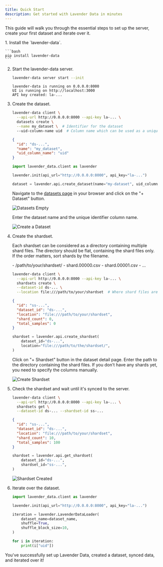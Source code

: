 ```yaml
---
title: Quick Start
description: Get started with Lavender Data in minutes
---
```




This guide will walk you through the essential steps to set up the server, create your first dataset and iterate over it.

<Steps>
1. Install the `lavender-data`.

    ```bash
    pip install lavender-data
    ```

2. Start the lavender-data server.

    ```bash
    lavender-data server start --init
    ```
    ```
    lavender-data is running on 0.0.0.0:8000
    UI is running on http://localhost:3000
    API key created: la-...
    ```

    <LinkCard title="Learn more about Server Configuration" href="/server/configuration" />

3. Create the dataset.

    <Tabs syncKey="ui-or-py">
      <TabItem value="cli" label="CLI">


    ```bash
    lavender-data client \
      --api-url http://0.0.0.0:8000 --api-key la-... \
      datasets create \
      --name my_dataset \  # Identifier for the dataset
      --uid-column-name uid  # Column name which can be used as a unique identifier for each row
    ```
    ```json
    {
      "id": "ds-...",
      "name": "my_dataset",
      "uid_column_name": "uid"
    }
    ```

      </TabItem>
      <TabItem value="python" label="Python">


    ```python
    import lavender_data.client as lavender

    lavender.init(api_url="http://0.0.0.0:8000", api_key="la-...")

    dataset = lavender.api.create_dataset(name="my-dataset", uid_column_name="uid")
    ```

      </TabItem>
      <TabItem value="web-ui" label="Web UI">

    Navigate to the [datasets page](http://localhost:3000/datasets) in your browser and click on the "+ Dataset" button.

    ![Datasets Empty](/web-ui/web-ui-datasets-empty.png)

    Enter the dataset name and the unique identifier column name.

    ![Create a Dataset](/web-ui/web-ui-create-dataset.png)

      </TabItem>
    </Tabs>


4. Create the shardset.

    Each shardset can be considered as a directory containing multiple shard files.
    The directory should be flat, containing the shard files only.
    If the order matters, sort shards by the filename.

    <FileTree>
    - /path/to/your/shardset/
      - shard.00000.csv
      - shard.00001.csv
      - ...
    </FileTree>

    <Tabs syncKey="ui-or-py">
      <TabItem value="cli" label="CLI">

    ```bash
    lavender-data client \
      --api-url http://0.0.0.0:8000 --api-key la-... \
      shardsets create \
      --dataset-id ds-... \
      --location file:///path/to/your/shardset  # Where shard files are located (can be `file://`, `s3://`, etc.)
    ```
    ```json
    {
      "id": "ss-...",
      "dataset_id": "ds-...",
      "location": "file:///path/to/your/shardset",
      "shard_count": 0,
      "total_samples": 0
    }
    ```

      </TabItem>
      <TabItem value="python" label="Python">

    ```python
    shardset = lavender.api.create_shardset(
        dataset_id="ds-...",
        location="file:///path/to/the/shardset/",
    )
    ```
      </TabItem>
      <TabItem value="web-ui" label="Web UI">

    Click on "+ Shardset" button in the dataset detail page.
    Enter the path to the directory containing the shard files.
    If you don't have any shards yet, you need to specify the columns manually.

    ![Create Shardset](/web-ui/web-ui-create-shardset.png)

      </TabItem>
    </Tabs>

    <LinkCard title="Learn more about Data Structure" href="/dataset/structure" />

5. Check the shardset and wait until it's synced to the server.


    <Tabs syncKey="ui-or-py">
      <TabItem value="cli" label="CLI">

    ```bash
    lavender-data client \
      --api-url http://0.0.0.0:8000 --api-key la-... \
      shardsets get \
      --dataset-id ds-... --shardset-id ss-...
    ```
    ```json
    {
      "id": "ss-...",
      "dataset_id": "ds-...",
      "location": "file:///path/to/your/shardset",
      "shard_count": 10,
      "total_samples": 100
    }
    ```

      </TabItem>
      <TabItem value="python" label="Python">

    ```python
    shardset = lavender.api.get_shardset(
        dataset_id="ds-...",
        shardset_id="ss-...",
    )
    ```
      </TabItem>
      <TabItem value="web-ui" label="Web UI">

    ![Shardset Created](/web-ui/web-ui-dataset-detail.png)

      </TabItem>
    </Tabs>

6. Iterate over the dataset.

    ```python
    import lavender_data.client as lavender

    lavender.init(api_url="http://0.0.0.0:8000", api_key="la-...")

    iteration = lavender.LavenderDataLoader(
        dataset_name=dataset_name,
        shuffle=True,
        shuffle_block_size=10,
    )

    for i in iteration:
        print(i["uid"])
    ```

    <LinkCard title="Learn more about LavenderDataLoader" href="/dataloader" />

</Steps>

You've successfully set up Lavender Data, created a dataset, synced data, and iterated over it!
